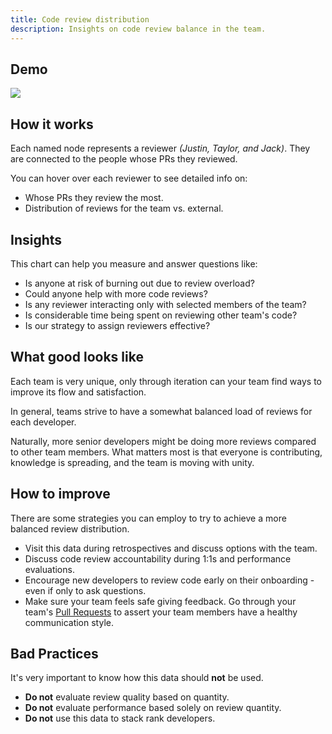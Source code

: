 ```yaml
---
title: Code review distribution
description: Insights on code review balance in the team.
---
```



## Demo

<Frame caption="Taylor's avatar is larger because she has the most reviews on the team.">
  <img src="/images/code-review-distribution.png" />
</Frame>

## How it works

Each named node represents a reviewer _(Justin, Taylor, and Jack)_. They are connected to the people whose PRs they reviewed.

You can hover over each reviewer to see detailed info on:

- Whose PRs they review the most.
- Distribution of reviews for the team vs. external.

## Insights

This chart can help you measure and answer questions like:

- Is anyone at risk of burning out due to review overload?
- Could anyone help with more code reviews?
- Is any reviewer interacting only with selected members of the team?
- Is considerable time being spent on reviewing other team's code?
- Is our strategy to assign reviewers effective?

## What good looks like

Each team is very unique, only through iteration can your team find ways to improve its flow and satisfaction.

In general, teams strive to have a somewhat balanced load of reviews for each developer.

Naturally, more senior developers might be doing more reviews compared to other team members. What matters most is that everyone is contributing, knowledge is spreading, and the team is moving with unity.

## How to improve

There are some strategies you can employ to try to achieve a more balanced review distribution.

- Visit this data during retrospectives and discuss options with the team.
- Discuss code review accountability during 1:1s and performance evaluations.
- Encourage new developers to review code early on their onboarding - even if only to ask questions.
- Make sure your team feels safe giving feedback. Go through your team's <a href="/features/pull-requests">Pull Requests</a> to assert your team members have a healthy communication style.

## Bad Practices

It's very important to know how this
data should **not** be used.

- **Do not** evaluate review quality based on quantity.
- **Do not** evaluate performance based solely on review quantity.
- **Do not** use this data to stack rank developers.

<CtaGetStarted />
